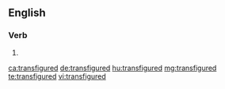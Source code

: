 ==English==

===Verb===
{{head|en|verb form}}

# {{en-past of|transfigure}}

[[ca:transfigured]]
[[de:transfigured]]
[[hu:transfigured]]
[[mg:transfigured]]
[[te:transfigured]]
[[vi:transfigured]]